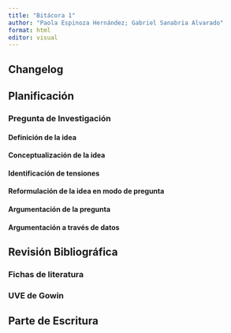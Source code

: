 ```yaml
---
title: "Bitácora 1"
author: "Paola Espinoza Hernández; Gabriel Sanabria Alvarado"
format: html
editor: visual
---
```


## Changelog

## Planificación

### Pregunta de Investigación

#### Definición de la idea

#### Conceptualización de la idea

#### Identificación de tensiones

#### Reformulación de la idea en modo de pregunta

#### Argumentación de la pregunta

#### Argumentación a través de datos

## Revisión Bibliográfica

### Fichas de literatura

### UVE de Gowin

## Parte de Escritura

